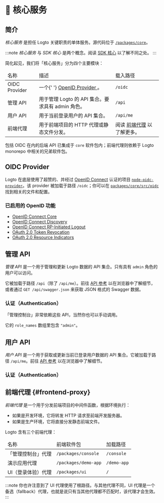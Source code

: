 
# 🧱 核心服务

## 简介

_核心服务_ 是担任 Logto 关键职责的单体服务。源代码位于 [`/packages/core`](https://github.com/logto-io/logto/tree/master/packages/core)。

:::note
_核心服务_ 与 _SDK 核心_ 是两个概念。阅读 [SDK 核心](#) 以了解不同之处。
:::

简化起见，我们将「核心服务」分为四个主要模块：

<table>
  <thead>
    <tr>
      <td>名称</td>
      <td>描述</td>
      <td>载入路径</td>
    </tr>
  </thead>
  <tbody>
    <tr>
      <td>OIDC Provider</td>
      <td>
        一个{' '}
        <a
          href="https://openid.net/specs/openid-connect-core-1_0.html"
          target="_blank"
          rel="noreferrer"
        >
          OpenID Provider
        </a>
        。
      </td>
      <td>
        <code>/oidc</code>
      </td>
    </tr>
    <tr>
      <td>管理 API</td>
      <td>用于管理 Logto 的 API 集合。要求具有 admin 角色。</td>
      <td>
        <code>/api</code>
      </td>
    </tr>
    <tr>
      <td>用户 API</td>
      <td>用于当前登录用户的 API 集合。</td>
      <td>
        <code>/api/me</code>
      </td>
    </tr>
    <tr>
      <td>前端代理</td>
      <td>用于前端项目的 HTTP 代理或静态文件分发。</td>
      <td>
        阅读 <a href="#frontend-proxy">前端代理</a> 以了解更多。
      </td>
    </tr>
  </tbody>
</table>

包括 OIDC 在内的后端 API 已集成于 `core` 软件包内；前端代理则依赖于 Logto monorepo 中相关的兄弟软件包。

## OIDC Provider

Logto 在底层使用了超赞的、并经过 [OpenID Connect](https://openid.net/connect/) 认证的项目 [`node-oidc-provider`](https://github.com/panva/node-oidc-provider)。该 provider 被加载于路径 `/oidc`；你可以在 [`packages/core/src/oidc`](https://github.com/logto-io/logto/tree/master/packages/core/src/oidc) 找到相关的文件和配置。

### 已启用的 OpenID 功能

- [OpenID Connect Core](https://openid.net/specs/openid-connect-core-1_0.html)
- [OpenID Connect Discovery](https://openid.net/specs/openid-connect-discovery-1_0.html)
- [OpenID Connect RP-Initiated Logout](https://openid.net/specs/openid-connect-rpinitiated-1_0.html)
- [OAuth 2.0 Token Revocation](https://www.rfc-editor.org/rfc/rfc7009.html)
- [OAuth 2.0 Resource Indicators](https://www.rfc-editor.org/rfc/rfc8707.html)

## 管理 API

_管理 API_ 是一个用于管理和更新 Logto 数据的 API 集合。只有具有 `admin` 角色的用户可以访问。

它被加载于路径 `/api`（除了 `/api/me`）。前往 [API 参考](/api) 以在浏览器中了解细节，或者通过 `GET /api/swagger.json` 来获取 JSON 格式的 Swagger 数据。

### 认证（Authentication）

「管理控制台」非常依赖这些 API，当然你也可以手动调用。

<BasicTokenRequirements>
  它的 <code>role_names</code> 数组里包含 <code>&quot;admin&quot;</code>。
</BasicTokenRequirements>

<BearerAuth />

## 用户 API

_用户 API_ 是一个用于获取或更新当前已登录用户数据的 API 集合。它被加载于路径 `/api/me`。前往 [API 参考](/api/#tag/Me) 以在浏览器中了解细节。

### 认证（Authentication）

<BasicTokenRequirements />

<BearerAuth />

## 前端代理 {#frontend-proxy}

_前端代理_ 是一个用于分发前端项目的中间件函数，根据环境执行：

- 如果是开发环境，它将转发 HTTP 请求至前端开发服务器。
- 如果是生产环境，它将直接分发静态前端文件。

Logto 含有三个前端代理：

<table>
  <thead>
    <tr>
      <td>名称</td>
      <td>前端软件包</td>
      <td>加载路径</td>
    </tr>
  </thead>
  <tbody>
    <tr>
      <td>「管理控制台」代理</td>
      <td>
        <code>/packages/console</code>
      </td>
      <td>
        <code>/console</code>
      </td>
    </tr>
    <tr>
      <td>演示应用代理</td>
      <td>
        <code>/packages/demo-app</code>
      </td>
      <td>
        <code>/demo-app</code>
      </td>
    </tr>
    <tr>
      <td>UI（登录体验）代理</td>
      <td>
        <code>/packages/ui</code>
      </td>
      <td>
        <code>/</code>
      </td>
    </tr>
  </tbody>
</table>

:::note
你也许注意到了 UI 代理使用了根路径。与其他代理不同，UI 代理是一个备选（fallback）代理，也就是说只有当其他代理都不匹配时，该代理才会生效。
:::

